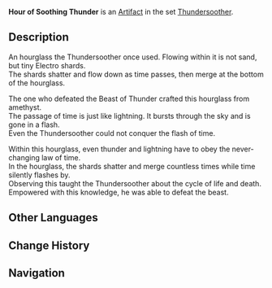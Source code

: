 {{Artifact Infobox
|image = Item Hour of Soothing Thunder.png
|set   = Thundersoother
|piece = Sands of Eon
}}
{{Description|A timepiece kept by hero who conquered thunder and lightning. The tiny shard of Electro crystal within flow back and forth with the passing of time.}}
'''Hour of Soothing Thunder''' is an [[Artifact]] in the set [[Thundersoother]].

==Description==
An hourglass the Thundersoother once used. Flowing within it is not sand, but tiny Electro shards.<br />The shards shatter and flow down as time passes, then merge at the bottom of the hourglass.

The one who defeated the Beast of Thunder crafted this hourglass from amethyst.<br />The passage of time is just like lightning. It bursts through the sky and is gone in a flash.<br />Even the Thundersoother could not conquer the flash of time.

Within this hourglass, even thunder and lightning have to obey the never-changing law of time.<br />In the hourglass, the shards shatter and merge countless times while time silently flashes by.<br />Observing this taught the Thundersoother about the cycle of life and death. Empowered with this knowledge, he was able to defeat the beast.

==Other Languages==
{{Other Languages
|en      = Hour of Soothing Thunder
|zhs     = 平雷之刻
|zhs_rm  = Píng Léi zhī Kè
|zht     = 平雷之刻
|zht_rm  = Píng Léi zhī Kè
|zh_tl   = Moment to Calm Thunder
|ja      = 雷討ちの刻
|ja_rm   = Kaminari-uchi no Koku
|ja_tl   = Moment of Thunder-Conquering
|ko      = 뇌전 정복자의 시계
|ko_rm   = 
|ko_tl   = 
|es      = Tiempo del Domador de Truenos
|es_tl   = 
|fr      = Temps du Dompteur de foudre
|fr_tl   = Time of the Lightning Tamer
|ru      = Время усмиряющего гром
|ru_tl   = 
|th      = Hour of Soothing Thunder
|vi      = Khoảnh Khắc Bình Lôi
|vi_tl   = 
|de      = Stunde des Donnerbändigers
|de_tl   = Hour of the Thunder Tamer
|id      = Hour of Soothing Thunder
|pt      = Ápice do Domador de Raios
|pt_tl   = 
}}

==Change History==
{{Change History|1.0}}

==Navigation==
{{Artifact Set Navbox|Thundersoother}}